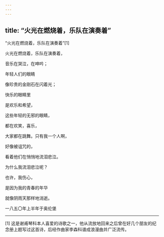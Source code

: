 ```yaml
---
---
---
```

title: “火光在燃烧着，乐队在演奏着”
---



“火光在燃烧着，乐队在演奏着”[1]


火光在燃烧着，乐队在演奏着，

音乐在哭泣，在呻吟；

年轻人们的眼睛

像珍贵的金刚石在闪着光；

快乐的眼睛里

是欢乐和希望，

这些年轻的无邪的眼睛，

都在欢笑，喜乐，

大家都在跳舞。只有我一个人啊，

好像被诅咒的，

看着他们在悄悄地流泪悲泣。

为什么我流泪悲泣呢？

也许，我伤心，

是因为我的青春的年华

就像阴雨天那样地消逝。

一八五〇年上半年于奥伦堡



* * *



[1] 这是谢甫琴科本人喜爱的诗歌之一，他从流放地回来之后曾在好几个朋友的纪念册上题写过这首诗，后经作曲家李森科谱成浪漫曲并广泛流传。